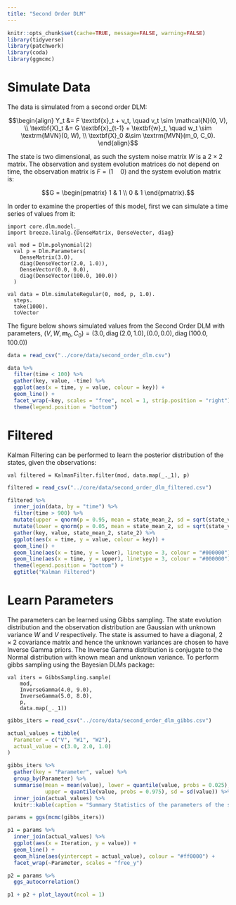 ```yaml
---
title: "Second Order DLM"
---
```


```r
knitr::opts_chunk$set(cache=TRUE, message=FALSE, warning=FALSE)
library(tidyverse)
library(patchwork)
library(coda)
library(ggmcmc)
```

# Simulate Data

The data is simulated from a second order DLM:

$$\begin{align}
Y_t &= F \textbf{x}_t + v_t, \quad v_t \sim \mathcal{N}(0, V), \\
\textbf{X}_t &= G \textbf{x}_{t-1} + \textbf{w}_t, \quad w_t \sim \textrm{MVN}(0, W), \\
\textbf{X}_0 &\sim \textrm{MVN}(m_0, C_0).
\end{align}$$

The state is two dimensional, as such the system noise matrix $W$ is a $2 \times 2$ matrix. The observation and system evolution matrices do not depend on time, the observation matrix is $F = (1 \quad 0)$ and the system evolution matrix is:

$$G = \begin{pmatrix} 
1 & 1 \\
0 & 1
\end{pmatrix}.$$

In order to examine the properties of this model, first we can simulate a time series of values from it:

```tut:silent
import core.dlm.model._
import breeze.linalg.{DenseMatrix, DenseVector, diag}

val mod = Dlm.polynomial(2)
  val p = Dlm.Parameters(
    DenseMatrix(3.0),
    diag(DenseVector(2.0, 1.0)),
    DenseVector(0.0, 0.0), 
    diag(DenseVector(100.0, 100.0))
  )

val data = Dlm.simulateRegular(0, mod, p, 1.0).
  steps.
  take(1000).
  toVector
```

The figure below shows simulated values from the Second Order DLM with parameters, $(V, W, \textbf{m}_0, C_0) = (3.0, \operatorname{diag}(2.0, 1.0), (0.0, 0.0), \operatorname{diag}(100.0, 100.0))$

```r
data = read_csv("../core/data/second_order_dlm.csv")

data %>%
  filter(time < 100) %>%
  gather(key, value, -time) %>%
  ggplot(aes(x = time, y = value, colour = key)) +
  geom_line() +
  facet_wrap(~key, scales = "free", ncol = 1, strip.position = "right") +
  theme(legend.position = "bottom")
```

# Filtered

Kalman Filtering can be performed to learn the posterior distribution of the states, given the observations:

```tut:silent
val filtered = KalmanFilter.filter(mod, data.map(_._1), p)
```

```r
filtered = read_csv("../core/data/second_order_dlm_filtered.csv")

filtered %>%
  inner_join(data, by = "time") %>%
  filter(time > 900) %>%
  mutate(upper = qnorm(p = 0.95, mean = state_mean_2, sd = sqrt(state_variance_2))) %>%
  mutate(lower = qnorm(p = 0.05, mean = state_mean_2, sd = sqrt(state_variance_2))) %>%
  gather(key, value, state_mean_2, state_2) %>%
  ggplot(aes(x = time, y = value, colour = key)) +
  geom_line() +
  geom_line(aes(x = time, y = lower), linetype = 3, colour = "#000000") +
  geom_line(aes(x = time, y = upper), linetype = 3, colour = "#000000") +
  theme(legend.position = "bottom") +
  ggtitle("Kalman Filtered")
```

# Learn Parameters

The parameters can be learned using Gibbs sampling. The state evolution distribution and the observation distribution are Gaussian with unknown variance $W$ and $V$ respectively. The state is assumed to have a diagonal, $2 \times 2$ covariance matrix and hence the unknown variances are chosen to have Inverse Gamma priors. The Inverse Gamma distribution is conjugate to the Normal distribution with known mean and unknown variance. To perform gibbs sampling using the Bayesian DLMs package:

```tut:silent
val iters = GibbsSampling.sample(
    mod, 
    InverseGamma(4.0, 9.0), 
    InverseGamma(5.0, 8.0), 
    p, 
    data.map(_._1))
```

```r
gibbs_iters = read_csv("../core/data/second_order_dlm_gibbs.csv")

actual_values = tibble(
  Parameter = c("V", "W1", "W2"),
  actual_value = c(3.0, 2.0, 1.0)
)

gibbs_iters %>%
  gather(key = "Parameter", value) %>%
  group_by(Parameter) %>%
  summarise(mean = mean(value), lower = quantile(value, probs = 0.025), 
            upper = quantile(value, probs = 0.975), sd = sd(value)) %>%
  inner_join(actual_values) %>%
  knitr::kable(caption = "Summary Statistics of the parameters of the second order DLM", digits = 2)
```

```r
params = ggs(mcmc(gibbs_iters))

p1 = params %>%
  inner_join(actual_values) %>%
  ggplot(aes(x = Iteration, y = value)) +
  geom_line() +
  geom_hline(aes(yintercept = actual_value), colour = "#ff0000") +
  facet_wrap(~Parameter, scales = "free_y")

p2 = params %>% 
  ggs_autocorrelation()

p1 + p2 + plot_layout(ncol = 1)
```

